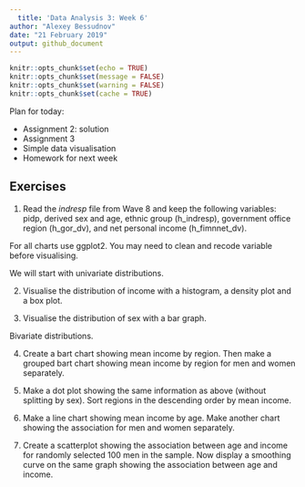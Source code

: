```yaml
---
  title: 'Data Analysis 3: Week 6'
author: "Alexey Bessudnov"
date: "21 February 2019"
output: github_document
---
```

  
  ```r
knitr::opts_chunk$set(echo = TRUE)
knitr::opts_chunk$set(message = FALSE)
knitr::opts_chunk$set(warning = FALSE)
knitr::opts_chunk$set(cache = TRUE)
```
Plan for today:
  
  - Assignment 2: solution
- Assignment 3
- Simple data visualisation 
- Homework for next week

## Exercises

1. Read the *indresp* file from Wave 8 and keep the following variables: pidp, derived sex and age, ethnic group (h_indresp), government office region (h_gor_dv), and net personal income (h_fimnnet_dv).

For all charts use ggplot2. You may need to clean and recode variable before visualising.

We will start with univariate distributions.

2. Visualise the distribution of income with a histogram, a density plot and a box plot.

3. Visualise the distribution of sex with a bar graph. 

Bivariate distributions.

4. Create a bart chart showing mean income by region. Then make a grouped bart chart showing mean income by region for men and women separately.

5. Make a dot plot showing the same information as above (without splitting by sex). Sort regions in the descending order by mean income.

6. Make a line chart showing mean income by age. Make another chart showing the association for men and women separately.

7. Create a scatterplot showing the association between age and income for randomly selected 100 men in the sample. Now display a smoothing curve on the same graph showing the association between age and income.